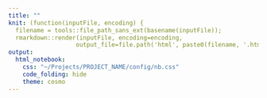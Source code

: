 ```yaml
---
title: ""
knit: (function(inputFile, encoding) {
  filename = tools::file_path_sans_ext(basename(inputFile));
  rmarkdown::render(inputFile, encoding=encoding,
                   output_file=file.path('html', paste0(filename, '.html')))})
output:
  html_notebook:
    css: "~/Projects/PROJECT_NAME/config/nb.css"
    code_folding: hide
    theme: cosmo
---
```


